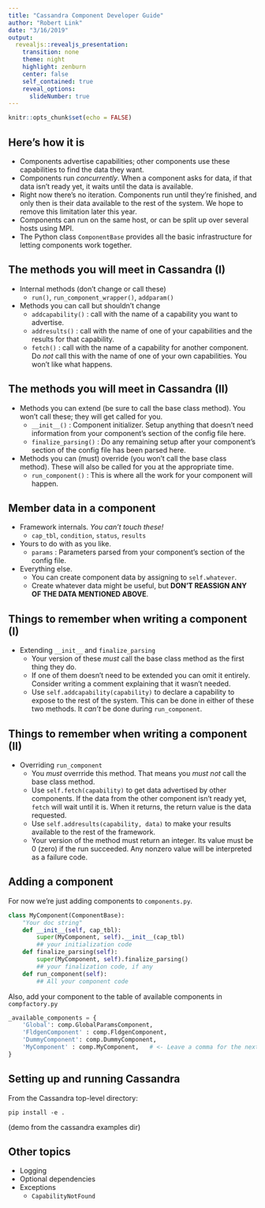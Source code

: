 ```yaml
---
title: "Cassandra Component Developer Guide"
author: "Robert Link"
date: "3/16/2019"
output: 
  revealjs::revealjs_presentation:
    transition: none
    theme: night
    highlight: zenburn
    center: false
    self_contained: true
    reveal_options:
      slideNumber: true
---
```


```r
knitr::opts_chunk$set(echo = FALSE)
```

## Here's how it is

* Components advertise capabilities; other components use these capabilities to find the data they want.
* Components run _concurrently_. When a component asks for data, if that data isn't ready yet, it waits 
  until the data is available.
* Right now there's no iteration.  Components run until they're finished, and only then is their data
  available to the rest of the system.  We hope to remove this limitation later this year.
* Components can run on the same host, or can be split up over several hosts using MPI.
* The Python class `ComponentBase` provides all the basic infrastructure for letting components
  work together.

## The methods you will meet in Cassandra (I)

* Internal methods (don't change or call these)
    * `run()`, `run_component_wrapper()`, `addparam()`
* Methods you can call but shouldn't change  
    * `addcapability()` : call with the name of a capability you want to advertise.
    * `addresults()` : call with the name of one of your capabilities and the results for that capability.
    * `fetch()` : call with the name of a capability for another component.  Do _not_ call this with
      the name of one of your own capabilities.  You won't like what happens.
      
## The methods you will meet in Cassandra (II)
* Methods you can extend (be sure to call the base class method).  You won't call these; they will get
  called for you.
    * `__init__()` : Component initializer. Setup anything that doesn't need information from your 
      component's section of the config file here.
    * `finalize_parsing()` : Do any remaining setup after your component's section of the config file 
      has been parsed here.
* Methods you can (must) override (you won't call the base class method). These will also be called for
  you at the appropriate time.
    * `run_component()` : This is where all the work for your component will happen.

## Member data in a component
* Framework internals.  _You can't touch these!_
    * `cap_tbl`, `condition`, `status`, `results`
* Yours to do with as you like.
    * `params` : Parameters parsed from your component's section of the config file.
* Everything else.
    * You can create component data by assigning to `self.whatever`.
    * Create whatever data might be useful, but **DON'T REASSIGN ANY OF THE DATA MENTIONED ABOVE**.
    
    
## Things to remember when writing a component (I)

* Extending `__init__` and `finalize_parsing`
    * Your version of these _must_ call the base class method as the first thing they 
      do.  
    * If one of them doesn't need to be extended you can omit it entirely.  Consider writing 
      a comment explaining that it wasn't needed.
    * Use `self.addcapability(capability)` to declare a capability to expose to the rest of the 
      system.  This can be done in either of these two methods.  It _can't_ be done during 
      `run_component`.
      
## Things to remember when writing a component (II)

* Overriding `run_component`
    * You _must_ overrride this method.  That means you _must not_ call the base class method.
    * Use `self.fetch(capability)` to get data advertised by other components.  If the data from
      the other component isn't ready yet, `fetch` will wait until it is.  When it returns, the
      return value is the data requested.
    * Use `self.addresults(capability, data)` to make your results available to the rest of the framework.
    * Your version of the method must return an integer.  Its value must be 0 (zero) if the run 
      succeeded.  Any nonzero value will be interpreted as a failure code.
      
## Adding a component

For now we're just adding components to `components.py`.  

```python
class MyComponent(ComponentBase):
    "Your doc string"
    def __init__(self, cap_tbl):
        super(MyComponent, self).__init__(cap_tbl)
        ## your initialization code
    def finalize_parsing(self):
        super(MyComponent, self).finalize_parsing()
        ## your finalization code, if any
    def run_component(self):
        ## All your component code
```
Also, add your component to the table of available components in `compfactory.py`
```python
_available_components = {
    'Global': comp.GlobalParamsComponent,
    'FldgenComponent' : comp.FldgenComponent,
    'DummyComponent': comp.DummyComponent,
    'MyComponent' : comp.MyComponent,   # <- Leave a comma for the next dev kthx.
}
```

## Setting up and running Cassandra

From the Cassandra top-level directory:
```
pip install -e .
```

(demo from the cassandra examples dir)

## Other topics

* Logging
* Optional dependencies
* Exceptions
    * `CapabilityNotFound`

